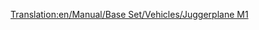 [[Translation:en/Manual/Base Set/Vehicles/Juggerplane M1]]

{{fr/Avion|Nom=Juggerplane M1
|Image=[[File:en/JuggerplaneM1.png|Juggerplane M1]]
|Coût=65 625£ (131 250$)
|Vitesse=959 km/h (596 mph)
|Entretien=6 187£ (12 374$)
|Conception=1978
|Vie=20 ans
|Capacité=200 passagers, 40 sacs de courrier
|Description=Le Juggerplane M1 est l'équivalent, pour le pays des jouets, du [[fr/Manual/Base Set/Vehicles/Darwin 300|Darwin 300/Boeing 747]].
|Réalité=Fictif
}}